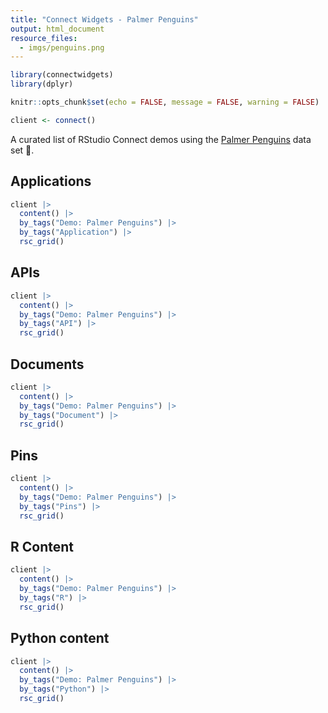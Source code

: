 ```yaml
---
title: "Connect Widgets - Palmer Penguins"
output: html_document
resource_files:
  - imgs/penguins.png
---
```


```r
library(connectwidgets)
library(dplyr)

knitr::opts_chunk$set(echo = FALSE, message = FALSE, warning = FALSE)

client <- connect()
```

A curated list of RStudio Connect demos using the [Palmer Penguins](https://allisonhorst.github.io/palmerpenguins/) data set 🐧.


## Applications

```r
client |> 
  content() |> 
  by_tags("Demo: Palmer Penguins") |> 
  by_tags("Application") |> 
  rsc_grid()
```

## APIs

```r
client |> 
  content() |> 
  by_tags("Demo: Palmer Penguins") |> 
  by_tags("API") |> 
  rsc_grid()
```

## Documents

```r
client |> 
  content() |> 
  by_tags("Demo: Palmer Penguins") |> 
  by_tags("Document") |> 
  rsc_grid()
```

## Pins

```r
client |> 
  content() |> 
  by_tags("Demo: Palmer Penguins") |> 
  by_tags("Pins") |> 
  rsc_grid()
```

## R Content

```r
client |> 
  content() |> 
  by_tags("Demo: Palmer Penguins") |> 
  by_tags("R") |> 
  rsc_grid()
```

## Python content

```r
client |> 
  content() |> 
  by_tags("Demo: Palmer Penguins") |> 
  by_tags("Python") |> 
  rsc_grid()
```
